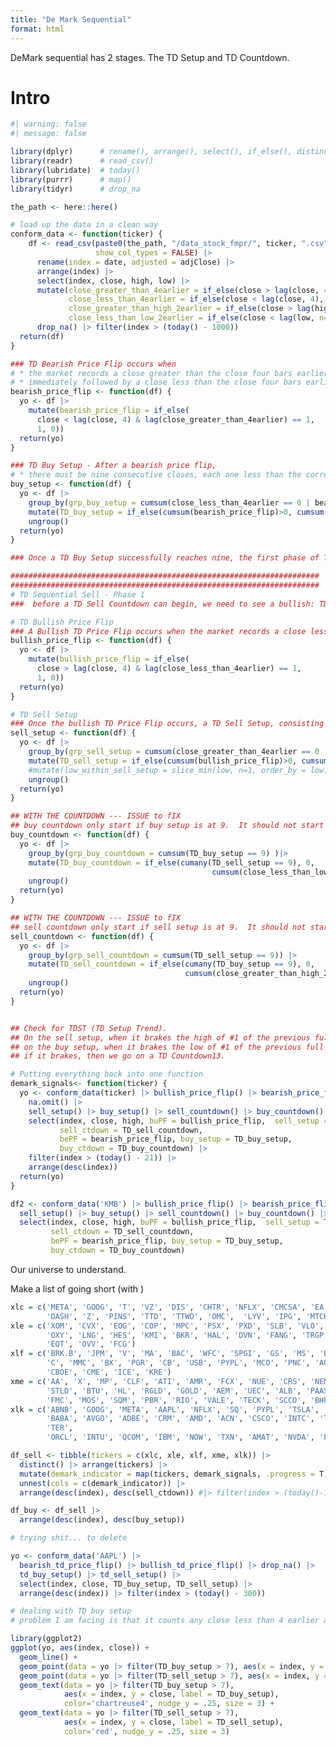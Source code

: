 ```yaml
---
title: "De Mark Sequential"
format: html
---
```


DeMark sequential has 2 stages.  The TD Setup and TD Countdown. 

# Intro 

```r
#| warning: false
#| message: false

library(dplyr)      # rename(), arrange(), select(), if_else(), distinct()
library(readr)      # read_csv()
library(lubridate)  # today()
library(purrr)      # map()
library(tidyr)      # drop_na

the_path <- here::here()

# load up the data in a clean way 
conform_data <- function(ticker) {
    df <- read_csv(paste0(the_path, "/data_stock_fmpr/", ticker, ".csv"), 
                   show_col_types = FALSE) |> 
      rename(index = date, adjusted = adjClose) |> 
      arrange(index) |> 
      select(index, close, high, low) |> 
      mutate(close_greater_than_4earlier = if_else(close > lag(close, 4), 1, 0), 
             close_less_than_4earlier = if_else(close < lag(close, 4), 1, 0), 
             close_greater_than_high_2earlier = if_else(close > lag(high, n=2), 1, 0), 
             close_less_than_low_2earlier = if_else(close < lag(low, n=2), 1, 0)) |> 
      drop_na() |> filter(index > (today() - 1000))
  return(df)
}

### TD Bearish Price Flip occurs when 
# * the market records a close greater than the close four bars earlier, 
# * immediately followed by a close less than the close four bars earlier. 
bearish_price_flip <- function(df) { 
  yo <- df |> 
    mutate(bearish_price_flip = if_else(
      close < lag(close, 4) & lag(close_greater_than_4earlier) == 1, 
      1, 0))
  return(yo)
}

### TD Buy Setup - After a bearish price flip, 
# * there must be nine consecutive closes, each one less than the corresponding close four bars earlier. 
buy_setup <- function(df) {
  yo <- df |> 
    group_by(grp_buy_setup = cumsum(close_less_than_4earlier == 0 | bearish_price_flip == 1)) |> 
    mutate(TD_buy_setup = if_else(cumsum(bearish_price_flip)>0, cumsum(close_less_than_4earlier), 0)) |> 
    ungroup()
  return(yo)
}

### Once a TD Buy Setup successfully reaches nine, the first phase of TD Sequential is complete, and a TD Buy Countdown can begin.

#####################################################################
#####################################################################
# TD Sequential Sell - Phase 1
###  before a TD Sell Countdown can begin, we need to see a bullish: TD Price Flip + TD Sell Setup

# TD Bullish Price Flip
### A Bullish TD Price Flip occurs when the market records a close less than the close four bars before, immediately followed by a close greater than the close four bars earlier.
bullish_price_flip <- function(df) { 
  yo <- df |> 
    mutate(bullish_price_flip = if_else(
      close > lag(close, 4) & lag(close_less_than_4earlier) == 1, 
      1, 0))
  return(yo)
}

# TD Sell Setup
### Once the bullish TD Price Flip occurs, a TD Sell Setup, consisting of nine consecutive closes, each one greater than the corresponding close four bars earlier, can begin
sell_setup <- function(df) {
  yo <- df |> 
    group_by(grp_sell_setup = cumsum(close_greater_than_4earlier == 0 | bullish_price_flip == 1)) |>  
    mutate(TD_sell_setup = if_else(cumsum(bullish_price_flip)>0, cumsum(close_greater_than_4earlier), 0)) |> 
    #mutate(low_within_sell_setup = slice_min(low, n=1, order_by = low)) |> 
    ungroup() 
  return(yo)
}

## WITH THE COUNTDOWN --- ISSUE to fIX
## buy countdown only start if buy setup is at 9.  It should not start if sell setup is at 9!!!
buy_countdown <- function(df) { 
  yo <- df |> 
    group_by(grp_buy_countdown = cumsum(TD_buy_setup == 9) )|> 
    mutate(TD_buy_countdown = if_else(cumany(TD_sell_setup == 9), 0, 
                                             cumsum(close_less_than_low_2earlier))) |> 
    ungroup()
  return(yo)
}

## WITH THE COUNTDOWN --- ISSUE to fIX
## sell countdown only start if sell setup is at 9.  It should not start if buy setup is at 9!!!
sell_countdown <- function(df) { 
  yo <- df |> 
    group_by(grp_sell_countdown = cumsum(TD_sell_setup == 9)) |> 
    mutate(TD_sell_countdown = if_else(cumany(TD_buy_setup == 9), 0, 
                                       cumsum(close_greater_than_high_2earlier))) |> 
    ungroup()
  return(yo)
}


## Check for TDST (TD Setup Trend). 
## On the sell setup, when it brakes the high of #1 of the previous full buy setup. 
## on the buy setup, when it brakes the low of #1 of the previous full sell setup. 
## if it brakes, then we go on a TD Countdown13. 

# Putting everything back into one function 
demark_signals<- function(ticker) {
  yo <- conform_data(ticker) |> bullish_price_flip() |> bearish_price_flip() |> 
    na.omit() |> 
    sell_setup() |> buy_setup() |> sell_countdown() |> buy_countdown() |> 
    select(index, close, high, buPF = bullish_price_flip,  sell_setup = TD_sell_setup, 
           sell_ctdown = TD_sell_countdown, 
           bePF = bearish_price_flip, buy_setup = TD_buy_setup, 
           buy_ctdown = TD_buy_countdown) |> 
    filter(index > (today() - 21)) |> 
    arrange(desc(index))
  return(yo)
}

```

```r
df2 <- conform_data('KMB') |> bullish_price_flip() |> bearish_price_flip() |> na.omit() |> 
  sell_setup() |> buy_setup() |> sell_countdown() |> buy_countdown() |> 
  select(index, close, high, buPF = bullish_price_flip,  sell_setup = TD_sell_setup, 
         sell_ctdown = TD_sell_countdown, 
         bePF = bearish_price_flip, buy_setup = TD_buy_setup, 
         buy_ctdown = TD_buy_countdown)
```


Our universe to understand. 

Make a list of going short (with )

```r
xlc = c('META', 'GOOG', 'T', 'VZ', 'DIS', 'CHTR', 'NFLX', 'CMCSA', 'EA', 'WBD', 
        'DASH', 'Z', 'PINS', 'TTD', 'TTWO', 'OMC',  'LYV', 'IPG', 'MTCH', 'FOXA', 'PARA')
xle = c('XOM', 'CVX', 'EOG', 'COP', 'MPC', 'PSX', 'PXD', 'SLB', 'VLO', 'WMB', 'OKE', 
        'OXY', 'LNG', 'HES', 'KMI', 'BKR', 'HAL', 'DVN', 'FANG', 'TRGP', 'AMR', 'MRO', 
        'EQT', 'OVV', 'FCG') 
xlf = c('BRK.B', 'JPM', 'V', 'MA', 'BAC', 'WFC', 'SPGI', 'GS', 'MS', 'BLK', 'AXP', 'SCHW', 
        'C', 'MMC', 'BX', 'PGR', 'CB', 'USB', 'PYPL', 'MCO', 'PNC', 'AON', 'TRV', 
        'CBOE', 'CME', 'ICE', 'KRE') 
xme = c('AA', 'X', 'MP', 'CLF', 'ATI', 'AMR', 'FCX', 'NUE', 'CRS', 'NEM', 'RS', 
        'STLD', 'BTU', 'HL', 'RGLD', 'GOLD', 'AEM', 'UEC', 'ALB', 'PAAS', 
        'FMC', 'MOS', 'SQM', 'PBR', 'RIO', 'VALE', 'TECK', 'SCCO', 'BHP') 
xlk = c('ABNB', 'GOOG', 'META', 'AAPL', 'NFLX', 'SQ', 'PYPL', 'TSLA', 'TWLO', 'AMZN', 
        'BABA', 'AVGO', 'ADBE', 'CRM', 'AMD', 'ACN', 'CSCO', 'INTC', 'TSM', 'MSFT', 
        'TER',  
        'ORCL', 'INTU', 'QCOM', 'IBM', 'NOW', 'TXN', 'AMAT', 'NVDA', 'PANW', 'PLTR') 

df_sell <- tibble(tickers = c(xlc, xle, xlf, xme, xlk)) |> 
  distinct() |> arrange(tickers) |> 
  mutate(demark_indicator = map(tickers, demark_signals, .progress = T)) |>
  unnest(cols = c(demark_indicator)) |> 
  arrange(desc(index), desc(sell_ctdown)) #|> filter(index > (today()-1))

df_buy <- df_sell |> 
  arrange(desc(index), desc(buy_setup))
```



```r
# trying shit... to delete

yo <- conform_data('AAPL') |> 
  bearish_td_price_flip() |> bullish_td_price_flip() |> drop_na() |> 
  td_buy_setup() |> td_sell_setup() |> 
  select(index, close, TD_buy_setup, TD_sell_setup) |> 
  arrange(desc(index)) |> filter(index > (today() - 300))

# dealing with TD buy setup
# problem I am facing is that it counts any close less than 4 earlier as new group 

library(ggplot2)
ggplot(yo, aes(index, close)) + 
  geom_line() + 
  geom_point(data = yo |> filter(TD_buy_setup > 7), aes(x = index, y = close), color='green') + 
  geom_point(data = yo |> filter(TD_sell_setup > 7), aes(x = index, y = close), color='red') + 
  geom_text(data = yo |> filter(TD_buy_setup > 7), 
            aes(x = index, y = close, label = TD_buy_setup), 
            color='chartreuse4', nudge_y = .25, size = 3) + 
  geom_text(data = yo |> filter(TD_sell_setup > 7), 
            aes(x = index, y = close, label = TD_sell_setup), 
            color='red', nudge_y = .25, size = 3)
  
  
```


